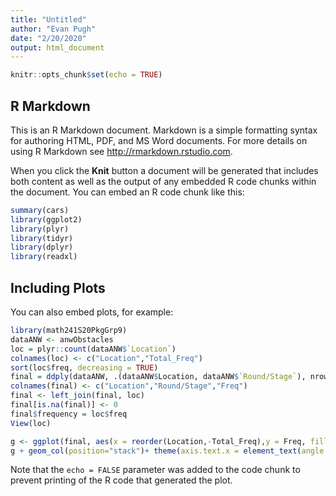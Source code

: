 ```yaml
---
title: "Untitled"
author: "Evan Pugh"
date: "2/20/2020"
output: html_document
---
```


```r
knitr::opts_chunk$set(echo = TRUE)
```

## R Markdown

This is an R Markdown document. Markdown is a simple formatting syntax for authoring HTML, PDF, and MS Word documents. For more details on using R Markdown see <http://rmarkdown.rstudio.com>.

When you click the **Knit** button a document will be generated that includes both content as well as the output of any embedded R code chunks within the document. You can embed an R code chunk like this:

```r
summary(cars)
library(ggplot2)
library(plyr)
library(tidyr)
library(dplyr)
library(readxl)
```

## Including Plots

You can also embed plots, for example:

```r
library(math241S20PkgGrp9)
dataANW <- anwObstacles
loc = plyr::count(dataANW$`Location`)
colnames(loc) <- c("Location","Total_Freq")
sort(loc$freq, decreasing = TRUE)
final = ddply(dataANW, .(dataANW$Location, dataANW$`Round/Stage`), nrow)
colnames(final) <- c("Location","Round/Stage","Freq")
final <- left_join(final, loc)
final[is.na(final)] <- 0
final$frequency = loc$freq
View(loc)

g <- ggplot(final, aes(x = reorder(Location,-Total_Freq),y = Freq, fill = `Round/Stage`))
g + geom_col(position="stack")+ theme(axis.text.x = element_text(angle = 90)) + labs(x = "Location", y = "Frequency of Occurence")
```

Note that the `echo = FALSE` parameter was added to the code chunk to prevent printing of the R code that generated the plot.
